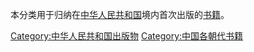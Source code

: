 本分类用于归纳在[[中华人民共和国|中华人民共和国]]境内首次出版的[[书籍|书籍]]。

[[Category:中华人民共和国出版物|Category:中华人民共和国出版物]]
[[Category:中国各朝代书籍|Category:中国各朝代书籍]]